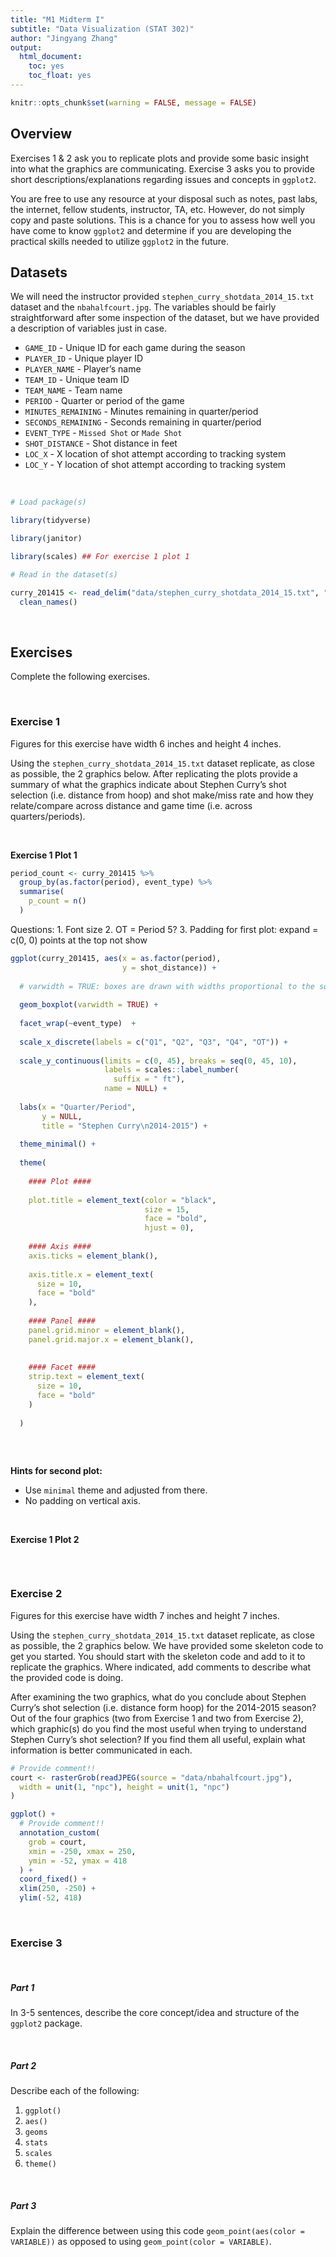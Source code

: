 ```yaml
---
title: "M1 Midterm I"
subtitle: "Data Visualization (STAT 302)"
author: "Jingyang Zhang"
output:
  html_document:
    toc: yes
    toc_float: yes
---
```


```r
knitr::opts_chunk$set(warning = FALSE, message = FALSE)
```

## Overview

Exercises 1 & 2 ask you to replicate plots and provide some basic insight into what the graphics are communicating. Exercise 3 asks you to provide short descriptions/explanations regarding issues and concepts in `ggplot2`. 

You are free to use any resource at your disposal such as notes, past labs, the internet, fellow students, instructor, TA, etc. However, do not simply copy and paste solutions. This is a chance for you to assess how well you have come to know `ggplot2` and determine if you are developing the practical skills needed to utilize `ggplot2` in the future. 

## Datasets 

We will need the instructor provided `stephen_curry_shotdata_2014_15.txt` dataset and the `nbahalfcourt.jpg`. The variables should be fairly straightforward after some inspection of the dataset, but we have provided a description of variables just in case.

* `GAME_ID ` - Unique ID for each game during the season
* `PLAYER_ID` - Unique player ID
* `PLAYER_NAME` - Player's name
* `TEAM_ID` - Unique team ID
* `TEAM_NAME` - Team name          
* `PERIOD` - Quarter or period of the game
* `MINUTES_REMAINING` - Minutes remaining in quarter/period
* `SECONDS_REMAINING` - Seconds remaining in quarter/period
* `EVENT_TYPE` - `Missed Shot` or `Made Shot`
* `SHOT_DISTANCE` - Shot distance in feet
* `LOC_X` - X location of shot attempt according to tracking system
* `LOC_Y` - Y location of shot attempt according to tracking system

<br>

```r
# Load package(s)

library(tidyverse)

library(janitor)

library(scales) ## For exercise 1 plot 1

# Read in the dataset(s)

curry_201415 <- read_delim("data/stephen_curry_shotdata_2014_15.txt", "|") %>%
  clean_names()


```

<br>

## Exercises

Complete the following exercises.

<br>

### Exercise 1

Figures for this exercise have width 6 inches and height 4 inches.

Using the `stephen_curry_shotdata_2014_15.txt` dataset replicate, as close as possible, the 2 graphics below. After replicating the plots provide a summary of what the graphics indicate about Stephen Curry's shot selection (i.e. distance from hoop) and shot make/miss rate and how they relate/compare across distance and game time (i.e. across quarters/periods). 

<br>

__Exercise 1 Plot 1__

```r


period_count <- curry_201415 %>%
  group_by(as.factor(period), event_type) %>%
  summarise(
    p_count = n()
  )


```



Questions:
1. Font size
2. OT = Period 5?
3. Padding for first plot: expand = c(0, 0) points at the top not show

```r

ggplot(curry_201415, aes(x = as.factor(period), 
                         y = shot_distance)) + 
  
  # varwidth = TRUE: boxes are drawn with widths proportional to the square-roots of the number of observations in the groups. 
  
  geom_boxplot(varwidth = TRUE) +
  
  facet_wrap(~event_type)  +
  
  scale_x_discrete(labels = c("Q1", "Q2", "Q3", "Q4", "OT")) +
  
  scale_y_continuous(limits = c(0, 45), breaks = seq(0, 45, 10), 
                     labels = scales::label_number(
                       suffix = " ft"), 
                     name = NULL) +
  
  labs(x = "Quarter/Period", 
       y = NULL, 
       title = "Stephen Curry\n2014-2015") +
  
  theme_minimal() + 
  
  theme(
    
    #### Plot ####
    
    plot.title = element_text(color = "black", 
                              size = 15, 
                              face = "bold", 
                              hjust = 0),
    
    #### Axis ####
    axis.ticks = element_blank(),
    
    axis.title.x = element_text(
      size = 10,
      face = "bold"
    ),
    
    #### Panel ####
    panel.grid.minor = element_blank(),
    panel.grid.major.x = element_blank(),
    
    
    #### Facet ####
    strip.text = element_text(
      size = 10,
      face = "bold"
    )
    
  )
  
```




<br>

**Hints for second plot:** 

- Use `minimal` theme and adjusted from there.
- No padding on vertical axis.

<br>


__Exercise 1 Plot 2__
```r

```



<br>

### Exercise 2

Figures for this exercise have width 7 inches and height 7 inches.

Using the `stephen_curry_shotdata_2014_15.txt` dataset replicate, as close as possible, the 2 graphics below. We have provided some skeleton code to get you started. You should start with the skeleton code and add to it to replicate the graphics. Where indicated, add comments to describe what the provided code is doing.

After examining the two graphics, what do you conclude about Stephen Curry's shot selection (i.e. distance form hoop) for the 2014-2015 season? Out of the four graphics (two from Exercise 1 and two from Exercise 2), which graphic(s) do you find the most useful when trying to understand Stephen Curry's shot selection? If you find them all useful, explain what information is better communicated in each.

```r
# Provide comment!!
court <- rasterGrob(readJPEG(source = "data/nbahalfcourt.jpg"),
  width = unit(1, "npc"), height = unit(1, "npc")
)

ggplot() +
  # Provide comment!!
  annotation_custom(
    grob = court,
    xmin = -250, xmax = 250,
    ymin = -52, ymax = 418
  ) +
  coord_fixed() +
  xlim(250, -250) +
  ylim(-52, 418)
```

<br>

### Exercise 3

<br>

##### Part 1
In 3-5 sentences, describe the core concept/idea and structure of the `ggplot2` package.

<br>

##### Part 2
Describe each of the following:

1. `ggplot()`
2. `aes()`
3. `geoms`
4. `stats`
5. `scales`
6. `theme()`

<br>

##### Part 3
Explain the difference between using this code `geom_point(aes(color = VARIABLE))` as opposed to using `geom_point(color = VARIABLE)`.

<br>
